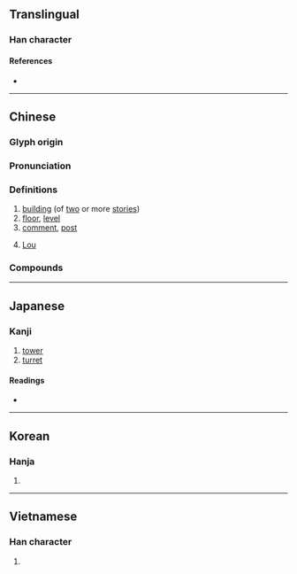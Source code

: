 {{also|楼}}
{{character info/new}}
==Translingual==
{{ja-forms|[[楼]]|[[楼]]|樓}}

===Han character===
{{Han char|rn=75|rad=木|as=11|sn=15|four=45944|canj=DLWV|ids=⿰木婁}}

====References====
* {{Han ref|kx=0549.310|dkj=15430|dj=0937.240|hdz=21279.040|uh=6A13|ud=27155|bh=BCD3|bd=48339}}

----

==Chinese==
{{zh-forms|s=楼|alt=𣏥-nonstandard}}

===Glyph origin===
{{Han etym}}

===Pronunciation===
{{zh-pron
|m=lóu
|c=lau4,lau4-2
|h=pfs=lèu
|mn=qz:liô/xm,zz:lô͘/lâu
|mn_note=liô/lô͘ - literary; lâu - vernacular
|w=3leu
|ma=y
|mc=y
|oc=y
|cat=n,cl,pn
}}

===Definitions===
{{zh-hanzi}}

# [[building]] (of [[two]] or more [[stories]])
# [[floor]], [[level]]
# [[comment]], [[post]]
#: {{zh-x|9 樓|'''comment''' #9}}
#: {{zh-x|樓主|OP}}
# {{surname|lang=zh}} [[Lou]]

===Compounds===
{{zh-der|樓板|樓層|樓道|樓頂|樓房|樓閣|樓上|樓臺|樓梯|樓下|大樓|亭臺樓閣|北固樓|南樓詠謔|平地樓臺|岑樓齊末|城樓|彩樓配|上樓|吊樓|下樓|岳陽樓|岑樓|層樓|墜樓|寫字樓|十二樓|居民樓|妝樓|崗樓|山樓|人去樓空|寶釵樓|寸木岑樓|危樓|樓櫓|玉樓金闕|暗樓子|樓船|秦樓謝館|樓中樓|玉樓赴召|樓窗|望樓車|拜經樓|登樓|樓閣亭臺|海樓|玉樓金閣|摩天樓|煙雨樓|楚館秦樓|樓子|樵樓|牌樓|白門樓|戍樓|樓羅|明樓|明遠樓|摘星樓|樓宇|空中樓閣|樓臺會|皕宋樓|秦樓楚館|秦樓|樊樓|玉樓|氣樓|樓車|洋樓|碉樓|摩天大樓|江樓|歌樓舞館|望樓|畫閣朱樓|瓊瑤樓閣|瓊樓玉宇|樓臺亭閣|玉樓金殿|玉樓春|白玉樓|朱閣青樓|栝樓|更上層樓|樓蘭晉簡|燕子樓|海市蜃樓|更樓|登樓望闕|樓蘭|炮樓|樓底下|畫樓|樓庫|敵樓|金粉樓臺|蜃樓|赤崁樓|過街樓|背山起樓|紅粉青樓|門樓|茶樓|迷樓|綵牌樓|近水樓臺|重樓|蜃樓海市|跑樓|角樓|青樓|莒光樓|龍樓|鼓樓|黃樓|閣樓|頂樓|鸛雀樓|鴿樓|鴛鴦樓|鳳閣龍樓|鳳去秦樓|鳳去樓空|酒樓|高樓大廈|驛樓|騎樓|門樓子|翠樓|離樓|金谷墮樓|譙樓|赤嵌樓|鐘樓|銀樓|金樓子|粉妝樓|船樓|花粉樓|黃鶴樓|紅樓|紅樓夢|著腳書樓|箭樓|舞榭歌樓|綵樓}}

{{zh-cat|Beginning}}

----

==Japanese==
{{ja-kanji forms|楼|樓}}

===Kanji===
{{ja-kanji|grade=|rs=木11|shin=楼}}

# [[tower]]
# [[turret]]

====Readings====
* {{ja-readings|on=[[ろう]] (rō)|kun=[[たかどの]] (takadono)}}

----

==Korean==

===Hanja===
{{ko-hanja|hangeul=[[루]]>[[누]]|eumhun=|mr=ru>nu|y=lwu>nwu}}

# {{defn|lang=ko|sort=木11}}

----

==Vietnamese==

===Han character===
{{vi-hantu|[[lầu]], [[lâu]]|rs=木11}}

# {{defn|lang=vi|sort=木11}}